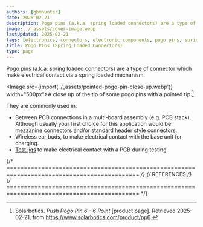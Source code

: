```yaml
---
authors: [gbmhunter]
date: 2025-02-21
description: Pogo pins (a.k.a. spring loaded connectors) are a type of connector which make electrical contact via a spring loaded mechanism.
image: ./_assets/cover-image.webp
lastUpdated: 2025-02-21
tags: [electronics, connectors, electronic components, pogo pins, spring loaded connectors]
title: Pogo Pins (Spring Loaded Connectors)
type: page
---
```


<WarningIsNotes />

Pogo pins (a.k.a. spring loaded connectors) are a type of connector which make electrical contact via a spring loaded mechanism.

<Image src={import('./_assets/pointed-pogo-pin-close-up.webp')} width="500px">A close up of the tip of some pogo pins with a pointed tip.[^solarbotics-push-pogo-pin-6]</Image>

They are commonly used in:

* Between PCB connections in a multi-board assembly (e.g. PCB stack). Although usually your first choice for this application would be mezzanine connectors and/or standard header style connectors.
* Wireless ear buds, to make electrical contact with the base unit for charging.
* [Test jigs](/pcb-design/test-jigs/) to make electrical contact with a PCB during testing.

{/* ============================================================================================ */}
{/* REFERENCES */}
{/* ============================================================================================ */}

[^solarbotics-push-pogo-pin-6]: Solarbotics. _Push Pogo Pin 6 - 6 Point_ [product page]. Retrieved 2025-02-21, from https://www.solarbotics.com/product/pp6.
